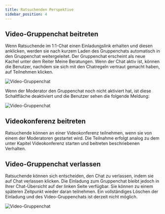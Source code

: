 ```yaml
---
title: Ratsuchenden Perspektive
sidebar_position: 4
---
```



## Video-Gruppenchat beitreten

Wenn Ratsuchende im 1:1-Chat einen Einladungslink erhalten und diesen anklicken, werden sie nach kurzem Laden des Gruppenchats automatisch in den Gruppenchat weitergeleitet. Der Gruppenchat erscheint als neue Kachel unter dem Reiter <UIElement>Meine Beratungen</UIElement>. Wenn der Chat aktiv ist, können die Benutzer, nachdem sie sich mit den Chatregeln vertraut gemacht haben, auf <UIElement>Teilnehmen</UIElement> klicken.

![Video-Gruppenchat](../../../static/img/images-onlineberatung/07_VideoGruppenChat/14_Screenshot.png)

Wenn der Moderator den Gruppenchat noch nicht aktiviert hat, ist diese Schaltfläche deaktiviert und die Benutzer sehen die folgende Meldung:

![Video-Gruppenchat](../../../static/img/images-onlineberatung/07_VideoGruppenChat/15_Screenshot.png)

## Videokonferenz beitreten

Ratsuchende können an einer Videokonferenz teilnehmen, wenn sie von einem der Moderatoren gestartet wird. Die Teilnahme erfolgt analog zu dem unter Kapitel Videokonferenz starten und beitreten beschriebenen Verhalten.

## Video-Gruppenchat verlassen

Ratsuchende können sich entscheiden, den Chat zu verlassen, indem sie auf <UIElement>Chat verlassen</UIElement> klicken. Die Einladung zum Gruppenchat bleibt jedoch in Ihrer Chat-Übersicht auf der linken Seite verfügbar. Sie können zu einem späteren Zeitpunkt wieder daran teilnehmen. Ein vollständiges Löschen der Einladung und des Video-Gruppenchats ist derzeit nicht möglich.

![Video-Gruppenchat](../../../static/img/images-onlineberatung/07_VideoGruppenChat/16_Screenshot.png)
